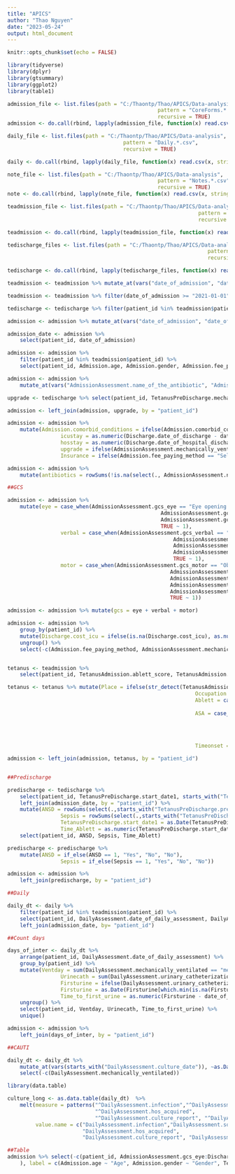 ```yaml
---
title: "APICS"
author: "Thao Nguyen"
date: "2023-05-24"
output: html_document
---
```


```r
knitr::opts_chunk$set(echo = FALSE)
```


```r
library(tidyverse)
library(dplyr)
library(gtsummary)
library(ggplot2)
library(table1)
```

```r
admission_file <- list.files(path = "C:/Thaontp/Thao/APICS/Data-analysis",
												pattern = "CoreForms.*.csv",
												recursive = TRUE)
admission <- do.call(rbind, lapply(admission_file, function(x) read.csv(x, stringsAsFactors = FALSE)))

daily_file <- list.files(path = "C:/Thaontp/Thao/APICS/Data-analysis",
									 pattern = "Daily.*.csv",
									 recursive = TRUE)

daily <- do.call(rbind, lapply(daily_file, function(x) read.csv(x, stringsAsFactors = FALSE)))

note_file <- list.files(path = "C:/Thaontp/Thao/APICS/Data-analysis",
												pattern = "Notes.*.csv",
												recursive = TRUE)
note <- do.call(rbind, lapply(note_file, function(x) read.csv(x, stringsAsFactors = FALSE)))

teadmission_file <- list.files(path = "C:/Thaontp/Thao/APICS/Data-analysis",
															 pattern = ".*Admission.*.csv",
															 recursive = TRUE)

teadmission <- do.call(rbind, lapply(teadmission_file, function(x) read.csv(x, stringsAsFactors = FALSE)))

tedischarge_files <- list.files(path = "C:/Thaontp/Thao/APICS/Data-analysis",
																pattern = ".*Discharge.*.csv",
																recursive = TRUE)

tedischarge <- do.call(rbind, lapply(tedischarge_files, function(x) read.csv(x, stringsAsFactors = FALSE)))

```

```r

teadmission <- teadmission %>% mutate_at(vars("date_of_admission", "date_of_admission_hospital"), ~as.Date(.))

teadmission <- teadmission %>% filter(date_of_admission >= "2021-01-01")

tedischarge <- tedischarge %>% filter(patient_id %in% teadmission$patient_id)

admission <- admission %>% mutate_at(vars("date_of_admission", "date_of_admission_hospital", "Discharge.date_of_discharge", "Discharge.date_of_hospital_discharge"), ~as.Date(.))

admission_date <- admission %>% 
	select(patient_id, date_of_admission)

admission <- admission %>% 
	filter(patient_id %in% teadmission$patient_id) %>% 
	select(patient_id, Admission.age, Admission.gender, Admission.fee_paying_method, Admission.comorbid_conditions, AdmissionAssessment.mechanically_ventilated, AdmissionAssessment.mechanically_ventilated_source, AdmissionAssessment.gcs_eye:AdmissionAssessment.gcs_motor, date_of_admission, date_of_admission_hospital, Discharge.date_of_discharge, Discharge.date_of_hospital_discharge, Discharge.discharge_status, AdmissionAssessment.antibiotics_pre_icu_admission, AdmissionAssessment.name_of_the_antibiotic:AdmissionAssessment.name_of_the_antibiotic_other, AdmissionAssessment.mechanically_ventilated, Discharge.cost_icu, Discharge.hospital_cost, Discharge.icu_cost, Discharge.hospital_discharge_status)

admission <- admission %>% 
	mutate_at(vars("AdmissionAssessment.name_of_the_antibiotic", "AdmissionAssessment.name_of_the_antibiotic2", "AdmissionAssessment.name_of_the_antibiotic3", "AdmissionAssessment.name_of_the_antibiotic4", "AdmissionAssessment.name_of_the_antibiotic5", "AdmissionAssessment.name_of_the_antibiotic_other"), ~ na_if(.,""))

upgrade <- tedischarge %>% select(patient_id, TetanusPreDischarge.mechanically_ventilated)

admission <- left_join(admission, upgrade, by = "patient_id")

admission <- admission %>% 
	mutate(Admission.comorbid_conditions = ifelse(Admission.comorbid_conditions == "None", "No", "Yes"),
				 icustay = as.numeric(Discharge.date_of_discharge - date_of_admission),
				 hosstay = as.numeric(Discharge.date_of_hospital_discharge - date_of_admission_hospital),
				 upgrade = ifelse(AdmissionAssessment.mechanically_ventilated == "self_vent" & TetanusPreDischarge.mechanically_ventilated == "mechanical_vent", "Yes", "No"),
				 Insurance = ifelse(Admission.fee_paying_method == "Self/out of pocket", "No", "Yes"))

admission <- admission %>% 
	mutate(antibiotics = rowSums(!is.na(select(., AdmissionAssessment.name_of_the_antibiotic: AdmissionAssessment.name_of_the_antibiotic_other))))

##GCS

admission <- admission %>% 
	mutate(eye = case_when(AdmissionAssessment.gcs_eye == "Eye opening spontaneously" ~ 4,
												 AdmissionAssessment.gcs_eye == "Eye opening to Speech" ~ 3,
												 AdmissionAssessment.gcs_eye == "Eye opening in response to pain" ~ 2,
												 TRUE ~ 1),
				 verbal = case_when(AdmissionAssessment.gcs_verbal == "Oriented" ~ 5,
				 									 AdmissionAssessment.gcs_verbal == "Confused" ~ 4,
				 									 AdmissionAssessment.gcs_verbal == "Inappropriate words" ~ 3,
				 									 AdmissionAssessment.gcs_verbal == "Incomprehensible sounds" ~ 2,
				 									 TRUE ~ 1),
				 motor = case_when(AdmissionAssessment.gcs_motor == "Obeys Commands" ~ 6,
				 									AdmissionAssessment.gcs_motor == "Locailzes to pain" ~ 5,
				 									AdmissionAssessment.gcs_motor == "Withdraws from pain" ~ 4,
				 									AdmissionAssessment.gcs_motor == "Flexion in response to pain" ~ 3,
				 									AdmissionAssessment.gcs_motor == "Extension to pain" ~ 2,
				 									TRUE ~ 1))

admission <- admission %>% mutate(gcs = eye + verbal + motor)

admission <- admission %>% 
	group_by(patient_id) %>% 
	mutate(Discharge.cost_icu = ifelse(is.na(Discharge.cost_icu), as.numeric(max(Discharge.hospital_cost, Discharge.icu_cost, na.rm = TRUE)), as.numeric(Discharge.cost_icu))) %>% 
	ungroup() %>% 
	select(-c(Admission.fee_paying_method, AdmissionAssessment.mechanically_ventilated, AdmissionAssessment.mechanically_ventilated_source:Discharge.date_of_hospital_discharge, starts_with("AdmissionAssessment.name_of_the_antibiotic"), Discharge.hospital_cost:TetanusPreDischarge.mechanically_ventilated, eye:motor))


tetanus <- teadmission %>% 
	select(patient_id, TetanusAdmission.ablett_score, TetanusAdmission.asa_score, TetanusAdmission.occupation, TetanusAdmission.address, TetanusAdmission.source_of_admission, TetanusAdmission.wound, TetanusAdmission.incubation_period, TetanusAdmission.time_period_from_1st_symptom_to_hospital_admis, TetanusAdmission.period_of_onset)

tetanus <- tetanus %>% mutate(Place = ifelse(str_detect(TetanusAdmission.address, regex("HCM|HCMC|Chi Minh|TPHCM", ignore_case = TRUE)) == TRUE, "HCM City", "Country side"),
															Occupation = ifelse(!TetanusAdmission.occupation %in% c("Farmer", "Worker", "Elderly"), "Other", TetanusAdmission.occupation),
															Ablett = case_when(TetanusAdmission.ablett_score %in% c("No spasm", "Spasm not interfering with respiration") ~ "Cluster 1",
																								 TRUE ~ "Cluster 2"),
															ASA = case_when(TetanusAdmission.asa_score == "Fit and well" ~ 1,
																							TetanusAdmission.asa_score == "Minor ilness or injury" ~ 2,
																							TetanusAdmission.asa_score == "Moderately severe disease" ~ 3,
																							TetanusAdmission.asa_score == "Severe illness not immediately life-threatening" ~ 4,
																							TRUE ~ 5),
															Timeonset = extract_numeric(TetanusAdmission.period_of_onset))

admission <- left_join(admission, tetanus, by = "patient_id")


##Predischarge

predischarge <- tedischarge %>% 
	select(patient_id, TetanusPreDischarge.start_date1, starts_with("TetanusPreDischarge.pre_discharge_complication")) %>% 
	left_join(admission_date, by = "patient_id") %>% 
	mutate(ANSD = rowSums(select(.,starts_with("TetanusPreDischarge.pre_discharge_complication")) == "Autonomic dysfunction"),
				 Sepsis = rowSums(select(.,starts_with("TetanusPreDischarge.pre_discharge_complication")) == "Sepsis"),
				 TetanusPreDischarge.start_date1 = as.Date(TetanusPreDischarge.start_date1),
				 Time_Ablett = as.numeric(TetanusPreDischarge.start_date1 - date_of_admission)) %>% 
	select(patient_id, ANSD, Sepsis, Time_Ablett)

predischarge <- predischarge %>% 
	mutate(ANSD = if_else(ANSD == 1, "Yes", "No", "No"),
				 Sepsis = if_else(Sepsis == 1, "Yes", "No", "No"))

admission <- admission %>% 
	left_join(predischarge, by = "patient_id")

##Daily

daily_dt <- daily %>% 
	filter(patient_id %in% teadmission$patient_id) %>% 
	select(patient_id, DailyAssessment.date_of_daily_assessment, DailyAssessment.mechanically_ventilated, DailyAssessment.urinary_catheterization, starts_with(c("DailyAssessment.infection", "DailyAssessment.source", "DailyAssessment.hos_acquired", "DailyAssessment.culture_report", "DailyAssessment.culture_date", "DailyAssessment.type_of_culture", "DailyAssessment.organism"))) %>% 
	left_join(admission_date, by= "patient_id")

##Count days

days_of_inter <- daily_dt %>% 
	arrange(patient_id, DailyAssessment.date_of_daily_assessment) %>% 
	group_by(patient_id) %>% 
	mutate(Ventday = sum(DailyAssessment.mechanically_ventilated == "mechanical_vent"),
				 Urinecath = sum(DailyAssessment.urinary_catheterization %in% c("Insitu", "New")),
				 Firsturine = ifelse(DailyAssessment.urinary_catheterization %in% c("Insitu", "New"), DailyAssessment.date_of_daily_assessment, NA),
				 Firsturine = as.Date(Firsturine[which.min(is.na(Firsturine))]),
				 Time_to_first_urine = as.numeric(Firsturine - date_of_admission)) %>% 
	ungroup() %>% 
	select(patient_id, Ventday, Urinecath, Time_to_first_urine) %>% 
	unique()

admission <- admission %>% 
	left_join(days_of_inter, by = "patient_id")

##CAUTI

daily_dt <- daily_dt %>% 
	mutate_at(vars(starts_with("DailyAssessment.culture_date")), ~as.Date(.)) %>% 
	select(-c(DailyAssessment.mechanically_ventilated))

library(data.table)

culture_long <- as.data.table(daily_dt)  %>% 
    melt(measure = patterns("^DailyAssessment.infection","^DailyAssessment.source", 
                            "^DailyAssessment.hos_acquired",
                            "^DailyAssessment.culture_report", "^DailyAssessment.culture_date","^DailyAssessment.type_of_culture", "^DailyAssessment.organism"),
         value.name = c("DailyAssessment.infection","DailyAssessment.source", 
                        "DailyAssessment.hos_acquired",
                        "DailyAssessment.culture_report", "DailyAssessment.culture_date", "DailyAssessment.type_of_culture", "DailyAssessment.organism")) 

##Table
admission %>% select(-c(patient_id, AdmissionAssessment.gcs_eye:Discharge.date_of_hospital_discharge, eye:motor, TetanusAdmission.ablett_score:TetanusAdmission.address, AdmissionAssessment.name_of_the_antibiotic: AdmissionAssessment.name_of_the_antibiotic_other, AdmissionAssessment.mechanically_ventilated_source, TetanusPreDischarge.mechanically_ventilated, TetanusAdmission.period_of_onset)) %>% tbl_summary(by = Ablett, statistic = list(all_continuous() ~ "{mean} ({sd})", all_categorical() ~ "{n} / {N} ({p}%)"
    ), label = c(Admission.age ~ "Age", Admission.gender ~ "Gender", TetanusAdmission.time_period_from_1st_symptom_to_hospital_admis ~ "First symptom to admission")) %>% add_p()


```


